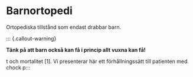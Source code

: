 # Barnortopedi

Ortopediska tillstånd som endast drabbar barn.

::: {.callout-warning}

**Tänk på att barn också kan få i princip allt vuxna kan få!**

t och mortalitet [1]. Vi presenterar här ett förhållningssätt till patienten med chock p:::
